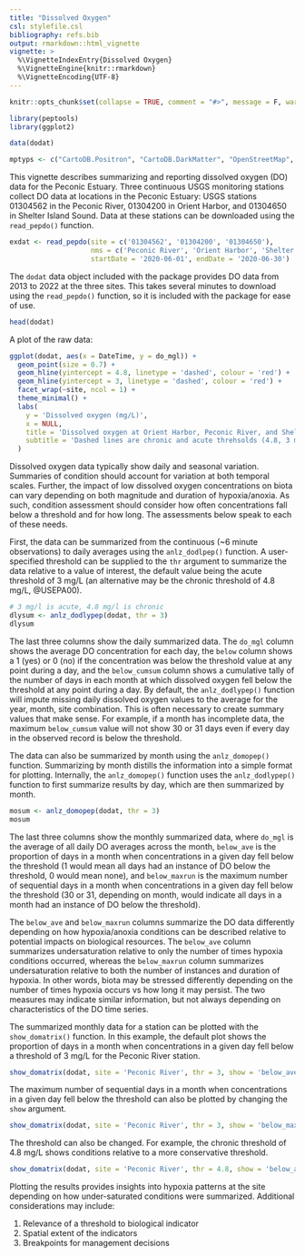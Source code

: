 ```yaml
---
title: "Dissolved Oxygen"
csl: stylefile.csl
bibliography: refs.bib
output: rmarkdown::html_vignette
vignette: >
  %\VignetteIndexEntry{Dissolved Oxygen}
  %\VignetteEngine{knitr::rmarkdown}
  %\VignetteEncoding{UTF-8}
---
```


```r
knitr::opts_chunk$set(collapse = TRUE, comment = "#>", message = F, warning = F, fig.align = 'center')

library(peptools)
library(ggplot2)

data(dodat)

mptyps <- c("CartoDB.Positron", "CartoDB.DarkMatter", "OpenStreetMap", "Esri.WorldImagery", "OpenTopoMap")
```

This vignette describes summarizing and reporting dissolved oxygen (DO) data for the Peconic Estuary.  Three continuous USGS monitoring stations collect DO data at locations in the Peconic Estuary: USGS stations 01304562 in the Peconic River, 01304200 in Orient Harbor, and 01304650 in Shelter Island Sound.  Data at these stations can be downloaded using the `read_pepdo()` function.  

```r
exdat <- read_pepdo(site = c('01304562', '01304200', '01304650'), 
                    nms = c('Peconic River', 'Orient Harbor', 'Shelter Island'), 
                    startDate = '2020-06-01', endDate = '2020-06-30')
```

The `dodat` data object included with the package provides DO data from 2013 to 2022 at the three sites.  This takes several minutes to download using the `read_pepdo()` function, so it is included with the package for ease of use.

```r
head(dodat)
```

A plot of the raw data: 

```r
ggplot(dodat, aes(x = DateTime, y = do_mgl)) + 
  geom_point(size = 0.7) + 
  geom_hline(yintercept = 4.8, linetype = 'dashed', colour = 'red') + 
  geom_hline(yintercept = 3, linetype = 'dashed', colour = 'red') +
  facet_wrap(~site, ncol = 1) +
  theme_minimal() + 
  labs(
    y = 'Dissolved oxygen (mg/L)', 
    x = NULL, 
    title = 'Dissolved oxygen at Orient Harbor, Peconic River, and Shelter Island', 
    subtitle = 'Dashed lines are chronic and acute threhsolds (4.8, 3 mg/L)'
  )
```

Dissolved oxygen data typically show daily and seasonal variation.  Summaries of condition should account for variation at both temporal scales. Further, the impact of low dissolved oxygen concentrations on biota can vary depending on both magnitude and duration of hypoxia/anoxia.  As such, condition assessment should consider how often concentrations fall below a threshold and for how long. The assessments below speak to each of these needs. 

First, the data can be summarized from the continuous (~6 minute observations) to daily averages using the `anlz_dodlpep()` function.  A user-specified threshold can be supplied to the `thr` argument to summarize the data relative to a value of interest, the default value being the acute threshold of 3 mg/L (an alternative may be the chronic threshold of 4.8 mg/L, @USEPA00).

```r
# 3 mg/l is acute, 4.8 mg/l is chronic
dlysum <- anlz_dodlypep(dodat, thr = 3)
dlysum
```

The last three columns show the daily summarized data.  The `do_mgl` column shows the average DO concentration for each day, the `below` column shows a 1 (yes) or 0 (no) if the concentration was below the threshold value at any point during a day, and the `below_cumsum` column shows a cumulative tally of the number of days in each month at which dissolved oxygen fell below the threshold at any point during a day.  By default, the `anlz_dodlypep()` function will impute missing daily dissolved oxygen values to the average for the year, month, site combination.  This is often necessary to create summary values that make sense. For example, if a month has incomplete data, the maximum `below_cumsum` value will not show 30 or 31 days even if every day in the observed record is below the threshold. 

The data can also be summarized by month using the `anlz_domopep()` function.  Summarizing by month distills the information into a simple format for plotting.  Internally, the `anlz_domopep()` function uses the `anlz_dodlypep()` function to first summarize results by day, which are then summarized by month.

```r
mosum <- anlz_domopep(dodat, thr = 3)
mosum
```

The last three columns show the monthly summarized data, where `do_mgl` is the average of all daily DO averages across the month, `below_ave` is the proportion of days in a month when concentrations in a given day fell below the threshold (1 would mean all days had an instance of DO below the threshold, 0 would mean none), and `below_maxrun` is the maximum number of sequential days in a month when concentrations in a given day fell below the threshold (30 or 31, depending on month, would indicate all days in a month had an instance of DO below the threshold). 

The `below_ave` and `below_maxrun` columns summarize the DO data differently depending on how hypoxia/anoxia conditions can be described relative to potential impacts on biological resources. The `below_ave` column summarizes undersaturation relative to only the number of times hypoxia conditions occurred, whereas the `below_maxrun` column summarizes undersaturation relative to both the number of instances and duration of hypoxia.  In other words, biota may be stressed differently depending on the number of times hypoxia occurs vs how long it may persist. The two measures may indicate similar information, but not always depending on characteristics of the DO time series.    

The summarized monthly data for a station can be plotted with the `show_domatrix()` function. In this example, the default plot shows the proportion of days in a month when concentrations in a given day fell below a threshold of 3 mg/L for the Peconic River station. 

```r
show_domatrix(dodat, site = 'Peconic River', thr = 3, show = 'below_ave')
```

The maximum number of sequential days in a month when concentrations in a given day fell below the threshold can also be plotted by changing the `show` argument. 

```r
show_domatrix(dodat, site = 'Peconic River', thr = 3, show = 'below_maxrun')
```

The threshold can also be changed.  For example, the chronic threshold of 4.8 mg/L shows conditions relative to a more conservative threshold. 

```r
show_domatrix(dodat, site = 'Peconic River', thr = 4.8, show = 'below_ave')
```

Plotting the results provides insights into hypoxia patterns at the site depending on how under-saturated conditions were summarized.  Additional considerations may include:

1) Relevance of a threshold to biological indicator 
1) Spatial extent of the indicators
1) Breakpoints for management decisions

